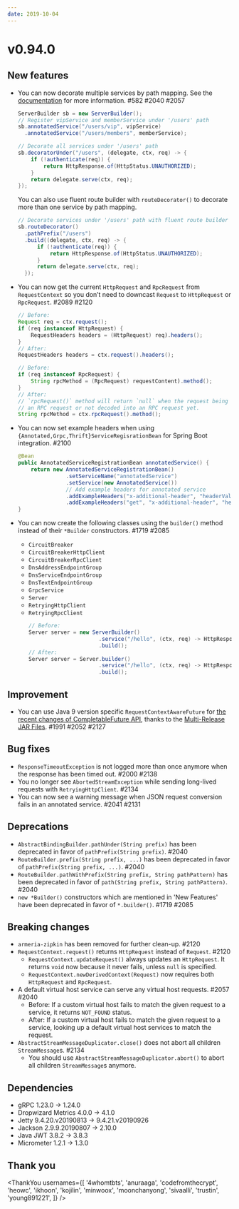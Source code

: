 ```yaml
---
date: 2019-10-04
---
```


# v0.94.0

## New features

- You can now decorate multiple services by path mapping. See the [documentation](https://armeria.dev/docs/server-decorator#decorating-multiple-services-by-path-mapping) for more information. #582 #2040 #2057
  ```java
  ServerBuilder sb = new ServerBuilder();
  // Register vipService and memberService under '/users' path
  sb.annotatedService("/users/vip", vipService)
    .annotatedService("/users/members", memberService);

  // Decorate all services under '/users' path
  sb.decoratorUnder("/users", (delegate, ctx, req) -> {
      if (!authenticate(req)) {
          return HttpResponse.of(HttpStatus.UNAUTHORIZED);
      }
      return delegate.serve(ctx, req);
  });
  ```
  You can also use fluent route builder with `routeDecorator()` to decorate more than one service by path mapping.
  ```java
  // Decorate services under '/users' path with fluent route builder
  sb.routeDecorator()
    .pathPrefix("/users")
    .build((delegate, ctx, req) -> {
        if (!authenticate(req)) {
            return HttpResponse.of(HttpStatus.UNAUTHORIZED);
        }
        return delegate.serve(ctx, req);
    });
  ```
- You can now get the current `HttpRequest` and `RpcRequest` from `RequestContext` so you don’t need to downcast `Request` to `HttpRequest` or `RpcRequest`. #2089 #2120

  ```java
  // Before:
  Request req = ctx.request();
  if (req instanceof HttpRequest) {
      RequestHeaders headers = (HttpRequest) req).headers();
  }
  // After:
  RequestHeaders headers = ctx.request().headers();

  // Before:
  if (req instanceof RpcRequest) {
      String rpcMethod = (RpcRequest) requestContent).method();
  }
  // After:
  // `rpcRequest()` method will return `null` when the request being handled is not
  // an RPC request or not decoded into an RPC request yet.
  String rpcMethod = ctx.rpcRequest().method();
  ```

- You can now set example headers when using `{Annotated,Grpc,Thrift}ServiceRegisrationBean` for Spring Boot integration. #2100
  ```java
  @Bean
  public AnnotatedServiceRegistrationBean annotatedService() {
      return new AnnotatedServiceRegistrationBean()
                 .setServiceName("annotatedService")
                 .setService(new AnnotatedService())
                 // Add example headers for annotated service
                 .addExampleHeaders("x-additional-header", "headerVal")
                 .addExampleHeaders("get", "x-additional-header", "headerVal");
  }
  ```
- You can now create the following classes using the `builder()` method instead of their `*Builder` constructors. #1719 #2085
  - `CircuitBreaker`
  - `CircuitBreakerHttpClient`
  - `CircuitBreakerRpcClient`
  - `DnsAddressEndpointGroup`
  - `DnsServiceEndpointGroup`
  - `DnsTextEndpointGroup`
  - `GrpcService`
  - `Server`
  - `RetryingHttpClient`
  - `RetryingRpcClient`
    ```java
    // Before:
    Server server = new ServerBuilder()
                          .service("/hello", (ctx, req) -> HttpResponse.of(OK))
                          .build();
    // After:
    Server server = Server.builder()
                          .service("/hello", (ctx, req) -> HttpResponse.of(OK))
                          .build();
    ```

## Improvement

- You can use Java 9 version specific `RequestContextAwareFuture` for [the recent changes of CompletableFuture API](https://www.baeldung.com/java-9-completablefuture), thanks to the [Multi-Release JAR Files](https://openjdk.java.net/jeps/238). #1991 #2052 #2127

## Bug fixes

- `ResponseTimeoutException` is not logged more than once anymore when the response has been timed out. #2000 #2138
- You no longer see `AbortedStreamException` while sending long-lived requests with `RetryingHttpClient`. #2134
- You can now see a warning message when JSON request conversion fails in an annotated service. #2041 #2131

## Deprecations

- `AbstractBindingBuilder.pathUnder(String prefix)` has been deprecated in favor of `pathPrefix(String prefix)`. #2040
- `RouteBuilder.prefix(String prefix, ...)` has been deprecated in favor of `pathPrefix(String prefix, ...)`. #2040
- `RouteBuilder.pathWithPrefix(String prefix, String pathPattern)` has been deprecated in favor of `path(String prefix, String pathPattern)`. #2040
- `new *Builder()` constructors which are mentioned in 'New Features' have been deprecated in favor of `*.builder()`. #1719 #2085

## Breaking changes

- `armeria-zipkin` has been removed for further clean-up. #2120
- `RequestContext.request()` returns `HttpRequest` instead of `Request`. #2120
  - `RequestContext.updateRequest()` always updates an `HttpRequest`. It returns `void` now because it never fails, unless `null` is specified.
  - `RequestContext.newDerivedContext(Request)` now requires both `HttpRequest` and `RpcRequest`.
- A default virtual host service can serve any virtual host requests. #2057 #2040
  - Before: If a custom virtual host fails to match the given request to a service, it returns `NOT_FOUND` status.
  - After: If a custom virtual host fails to match the given request to a service, looking up a default virtual host services to match the request.
- `AbstractStreamMessageDuplicator.close()` does not abort all children `StreamMessage`s. #2134
  - You should use `AbstractStreamMessageDuplicator.abort()` to abort all children `StreamMessage`s anymore.

## Dependencies

- gRPC 1.23.0 -> 1.24.0
- Dropwizard Metrics 4.0.0 -> 4.1.0
- Jetty 9.4.20.v20190813 -> 9.4.21.v20190926
- Jackson 2.9.9.20190807 -> 2.10.0
- Java JWT 3.8.2 -> 3.8.3
- Micrometer 1.2.1 -> 1.3.0

## Thank you

<ThankYou
  usernames={[
    '4whomtbts',
    'anuraaga',
    'codefromthecrypt',
    'heowc',
    'ikhoon',
    'kojilin',
    'minwoox',
    'moonchanyong',
    'sivaalli',
    'trustin',
    'young891221',
  ]}
/>
